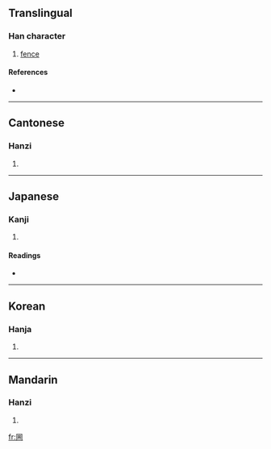 ==Translingual==

===Han character===
{{Han char|rn=31|rad=囗|as=09|sn=12|four=6022<sub>7</sub>|canj=田山一月 (WUMB)}}

# [[fence]]

====References====
* {{Han ref|kx=0219.240|dkj=04804|dj=0451.020|hdz=10722.120|uh=570C|ud=22284|bh=D87C|bd=55420}}

----

==Cantonese==

===Hanzi===
{{yue-hanzi|jyut=|y=chyun2}}

# {{defn|Cantonese}}

----

==Japanese==

===Kanji===
{{ja-kanji|grade=|rs=囗09}}

# {{defn|Japanese}}

====Readings====
* {{ja-readings|on=[[せん]] (sen), [[ぜん]] (zen), [[すい]] (sui), [[ずい]] (zui)|kun=[[まるい]] (marui), [[かご]] (kago)}}

----

==Korean==

===Hanja===
{{ko-hanja|hangeul=천|rv=cheon|mr=ch'ŏn}}

# {{defn|Korean}}

----

==Mandarin==

===Hanzi===
{{cmn-hanzi|pin=[[chuán]] ([[chuan2]])|wg=ch'uan<sup>2</sup>}}

# {{defn|Mandarin}}

[[fr:圌]]